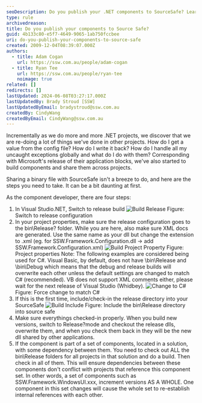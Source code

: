 ```yaml
---
seoDescription: Do you publish your .NET components to SourceSafe? Learn how to share binary files with SourceSafe by following these four steps.
type: rule
archivedreason:
title: Do you publish your components to Source Safe?
guid: 4b133c80-e5f7-4649-9065-1ab750fccbee
uri: do-you-publish-your-components-to-source-safe
created: 2009-12-04T08:39:07.000Z
authors:
  - title: Adam Cogan
    url: https://ssw.com.au/people/adam-cogan
  - title: Ryan Tee
    url: https://ssw.com.au/people/ryan-tee
    noimage: true
related: []
redirects: []
lastUpdated: 2024-06-08T03:27:17.000Z
lastUpdatedBy: Brady Stroud [SSW]
lastUpdatedByEmail: bradystroud@ssw.com.au
createdBy: CindyWang
createdByEmail: CindyWang@ssw.com.au
---
```


Incrementally as we do more and more .NET projects, we discover that we are re-doing a lot of things we've done in other projects. How do I get a value from the config file? How do I write it back? How do I handle all my uncaught exceptions globally and what do I do with them?
Corresponding with Microsoft's release of their application blocks, we've also started to build components and share them across projects.

Sharing a binary file with SourceSafe isn't a breeze to do, and here are the steps you need to take. It can be a bit daunting at first.

As the component developer, there are four steps:

1. In Visual Studio.NET, Switch to release build
   ![Build Release](build_release.jpg) Figure: Switch to release configuration
2. In your project properties, make sure the release configuration goes to the bin\Release? folder. While you are here, also make sure XML docs are generated. Use the same name as your dll but change the extension to .xml (eg. for SSW.Framework.Configuration.dll -&gt; add SSW.Framework.Configuration.xml)
   ![Build Project Property](build_projectproperty_small.jpg) Figure: Project properties Note: The following examples are considered being used for C#. Visual Basic, by default, does not have \bin\Release and \bin\Debug which means that the debug and release builds will overwrite each other unless the default settings are changed to match C# (recommended). VB does not support XML comments either, please wait for the next release of Visual Studio (Whidbey).
   ![Change to C#](changetocsharp.jpg) Figure: Force change to match C#
3. If this is the first time, include/check-in the release directory into your SourceSafe
   ![Build Include](build_include.jpg) Figure: Include the bin\Release directory into source safe
4. Make sure everythings checked-in properly. When you build new versions, switch to Release?mode and checkout the release dlls, overwrite them, and when you check them back in they will be the new dll shared by other applications.
5. If the component is part of a set of components, located in a solution, with some dependency between them. You need to check out ALL the bin\Release folders for all projects in that solution and do a build. Then check in all of them. This will ensure dependencies between these components don't conflict with projects that reference this component set.
   In other words, a set of components such as SSW.Framework.WindowsUI.xxx, increment versions AS A WHOLE. One component in this set changes will cause the whole set to re-establish internal references with each other.
